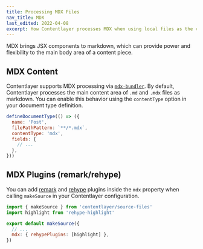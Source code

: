 ```yaml
---
title: Processing MDX Files
nav_title: MDX
last_edited: 2022-04-08
excerpt: How Contentlayer processes MDX when using local files as the content source.
---
```


MDX brings JSX components to markdown, which can provide power and flexibility to the main body area of a content piece.

## MDX Content

Contentlayer supports MDX processing via [`mdx-bundler`](https://github.com/kentcdodds/mdx-bundler). By default, Contentlayer processes the main content area of `.md` and `.mdx` files as markdown. You can enable this behavior using the `contentType` option in your document type definition.

```js
defineDocumentType(() => ({
  name: 'Post',
  filePathPattern: `**/*.mdx`,
  contentType: 'mdx',
  fields: {
    // ...
  },
}))
```

## MDX Plugins (remark/rehype)

You can add [remark](https://github.com/remarkjs/remark) and [rehype](https://github.com/rehypejs/rehype) plugins inside the `mdx` property when calling `makeSource` in your Contentlayer configuration.

```js
import { makeSource } from 'contentlayer/source-files'
import highlight from 'rehype-highlight'

export default makeSource({
  // ...
  mdx: { rehypePlugins: [highlight] },
})
```
